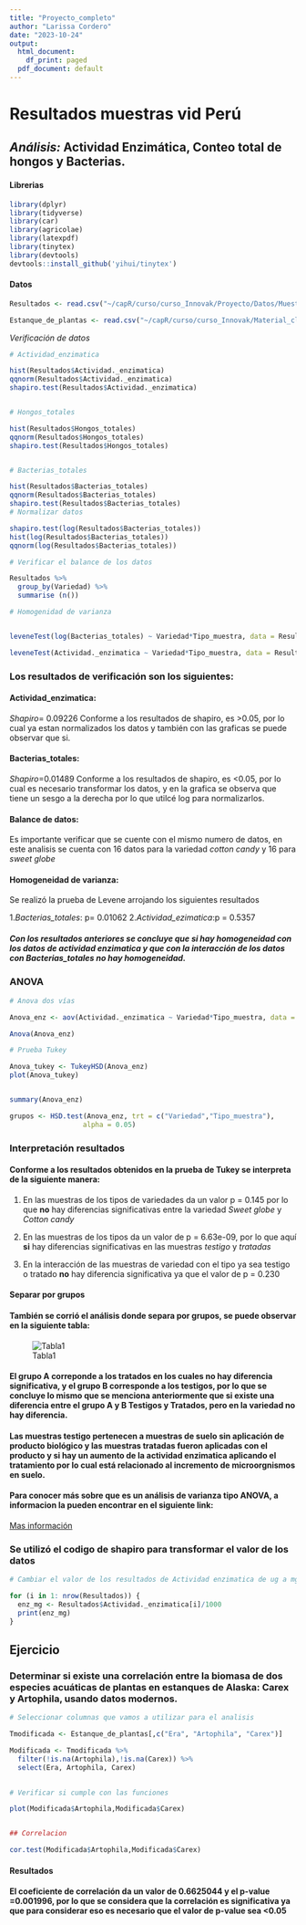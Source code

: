 ```yaml
---
title: "Proyecto_completo"
author: "Larissa Cordero"
date: "2023-10-24"
output:
  html_document:
    df_print: paged
  pdf_document: default
---
```


# Resultados muestras vid Perú

## _Análisis:_ Actividad Enzimática, Conteo total de hongos y Bacterias.

#### Librerias

```r

library(dplyr)
library(tidyverse)
library(car)
library(agricolae)
library(latexpdf)
library(tinytex)
library(devtools)
devtools::install_github('yihui/tinytex')

```

#### Datos

```r

Resultados <- read.csv("~/capR/curso/curso_Innovak/Proyecto/Datos/Muestras_peru.csv")

Estanque_de_plantas <- read.csv("~/capR/curso/curso_Innovak/Material_clase/Estanque_plantas.csv")

```

_Verificación de datos_

```r

# Actividad_enzimatica

hist(Resultados$Actividad._enzimatica)
qqnorm(Resultados$Actividad._enzimatica)
shapiro.test(Resultados$Actividad._enzimatica)


# Hongos_totales

hist(Resultados$Hongos_totales)
qqnorm(Resultados$Hongos_totales)
shapiro.test(Resultados$Hongos_totales) 


# Bacterias_totales 

hist(Resultados$Bacterias_totales)
qqnorm(Resultados$Bacterias_totales)
shapiro.test(Resultados$Bacterias_totales) 
# Normalizar datos 

shapiro.test(log(Resultados$Bacterias_totales)) 
hist(log(Resultados$Bacterias_totales))
qqnorm(log(Resultados$Bacterias_totales))

# Verificar el balance de los datos

Resultados %>%
  group_by(Variedad) %>%
  summarise (n())

# Homogenidad de varianza


leveneTest(log(Bacterias_totales) ~ Variedad*Tipo_muestra, data = Resultados) # no hay homogeneidad

leveneTest(Actividad._enzimatica ~ Variedad*Tipo_muestra, data = Resultados) # si hay homogeneidad


```

### Los resultados de verificación son los siguientes:

#### __Actividad_enzimatica__:

*Shapiro*= 0.09226
Conforme a los resultados de shapiro, es >0.05, por lo cual ya estan normalizados los datos y también con las graficas se puede observar que si.

#### __Bacterias_totales__: 

*Shapiro*=0.01489
Conforme a los resultados de shapiro, es <0.05, por lo cual es necesario transformar los datos, y en la grafica se observa que tiene un sesgo a la derecha por lo que utilcé log para normalizarlos.

#### __Balance de datos__: 
Es importante verificar que se cuente con el mismo numero de datos, en este analisis se cuenta con 16 datos para la variedad *cotton candy* y 16 para *sweet globe*

#### __Homogeneidad de varianza__: 
Se realizó la prueba de Levene arrojando los siguientes resultados

1.*Bacterias_totales*: p= 0.01062
2.*Actividad_ezimatica*:p = 0.5357

##### Con los resultados anteriores se concluye que si hay homogeneidad con los datos de actividad enzimatica y que con la interacción de los datos con Bacterias_totales no hay homogeneidad.


### __ANOVA__

```r

# Anova dos vías

Anova_enz <- aov(Actividad._enzimatica ~ Variedad*Tipo_muestra, data = Resultados)

Anova(Anova_enz)

# Prueba Tukey

Anova_tukey <- TukeyHSD(Anova_enz)
plot(Anova_tukey)


summary(Anova_enz)

grupos <- HSD.test(Anova_enz, trt = c("Variedad","Tipo_muestra"),
                  alpha = 0.05)


```

### __Interpretación resultados__

#### Conforme a los resultados obtenidos en la prueba de Tukey se interpreta de la siguiente manera:

1. En las muestras de los tipos de variedades da un valor p = 0.145 por lo que __no__ hay diferencias significativas entre la variedad *Sweet globe* y *Cotton candy*

2. En las muestras de los tipos da un valor de p = 6.63e-09, por lo que aquí __si__ hay diferencias significativas en las muestras *testigo* y *tratadas*

3. En la interacción de las muestras de variedad con el tipo ya sea testigo o tratado __no__ hay diferencia significativa ya que el valor de p = 0.230 

#### Separar por grupos

#### También se corrió el análisis donde separa por grupos, se puede observar en la siguiente tabla:


![Tabla1](Imagen1.jpg)


#### El grupo __A__ correponde a los tratados en los cuales no hay diferencia significativa, y el grupo __B__ corresponde a los testigos, por lo que se concluye lo mismo que se menciona anteriormente que __si__ existe una diferencia entre el grupo A y B __Testigos y Tratados__, pero en la variedad no hay diferencia.

#### Las muestras testigo pertenecen a muestras de suelo sin aplicación de producto biológico y las muestras tratadas fueron aplicadas con el producto y si hay un aumento de la actividad enzimatica aplicando el tratamiento por lo cual está relacionado al incremento de microorgnismos en suelo.

#### Para conocer más sobre que es un análisis de varianza tipo ANOVA, a informacion la pueden encontrar en el siguiente link:


[Mas información](https://rpubs.com/Joaquin_AR/219148)


### Se utilizó el codigo de shapiro para transformar el valor de los datos

```r

# Cambiar el valor de los resultados de Actividad enzimatica de ug a mg

for (i in 1: nrow(Resultados)) {
  enz_mg <- Resultados$Actividad._enzimatica[i]/1000
  print(enz_mg)
}


```

## Ejercicio

### Determinar si existe una correlación entre la biomasa de dos especies acuáticas de plantas en estanques de Alaska: Carex y Artophila, usando datos modernos.

```r

# Seleccionar columnas que vamos a utilizar para el analisis 

Tmodificada <- Estanque_de_plantas[,c("Era", "Artophila", "Carex")]

Modificada <- Tmodificada %>%
  filter(!is.na(Artophila),!is.na(Carex)) %>%
  select(Era, Artophila, Carex)
   

# Verificar si cumple con las funciones 

plot(Modificada$Artophila,Modificada$Carex)


## Correlacion 

cor.test(Modificada$Artophila,Modificada$Carex)


```

#### Resultados

#### El coeficiente de correlación da un valor de 0.6625044 y el p-value =0.001996, por lo que se considera que la correlación es significativa ya que para considerar eso es necesario que el valor de p-value sea <0.05



